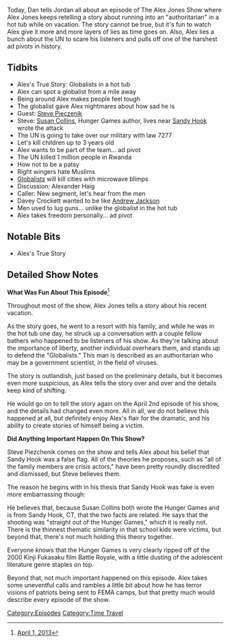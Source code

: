 {{DEFAULTSORT:
    #_EPISODE_0121:April 1-2, 2013
}}{{Episode
    | title             = April 1-2, 2013
    | caption           = Listen to this episode on [https://knowledgefight.libsyn.com/knowledge-fight-april-1-2-2013 Libsyn] [https://open.spotify.com/episode/2RCtXrwpcn98rJDCcgdRxp Spotify], Read the [[Transcript/121: April 1-2, 2013|Unofficial Transcript]]
    | episodeNumber     = 121
    | length            = 01:01:33
    | airDate           = January 23, 2018
    | coverageStartDate = April 1, 2013
    | coverageEndDate   = April 2, 2013
    | episodeType       = [[:Category:Time Travel|Time Travel]]
    | appearance        = [[Steve Pieczenik]], [[Susan Collins]], [[Alexander Haig]], [[Davey Crockett]], [[Andrew Jackson]]
    | previousEpisode   = [[120: January 27, 2016]]
    | nextEpisode       = [[122 LIVE: March 1-2, 2012]]
}}

{{Stub}}

Today, Dan tells Jordan all about an episode of The Alex Jones Show where Alex Jones keeps retelling a story about running into an "authoritarian" in a hot tub while on vacation. The story cannot be true, but it's fun to watch Alex give it more and more layers of lies as time goes on. Also, Alex lies a bunch about the UN to scare his listeners and pulls off one of the harshest ad pivots in history.

==Tidbits==

*Alex's True Story: Globalists in a hot tub
*Alex can spot a globalist from a mile away
*Being around Alex makes people feel tough
*The globalist gave Alex nightmares about how sad he is
*Guest: [[Steve Pieczenik]]
*Steve: [[Susan Collins]], Hunger Games author, lives near [[The Sandy Hook Elementary Massacre|Sandy Hook]] wrote the attack
*The UN is going to take over our military with law 7277
*Let's kill children up to 3 years old
*Alex wants to be part of the team... ad pivot
*The UN killed 1 million people in Rwanda
*How not to be a patsy
*Right wingers hate Muslims
*[[Globalists]] will kill cities with microwave blimps
*Discussion: Alexander Haig
*Caller: New segment, let's hear from the men
*Davey Crockett wanted to be like [[Andrew Jackson]]
*Men used to lug guns... unlike the globalist in the hot tub
*Alex takes freedom personally... ad pivot

==Notable Bits==

*Alex's True Story

==Detailed Show Notes==

'''What Was Fun About This Episode'''<ref>[https://knowledgefight.com/the-past/2013/4/1/april-1-2013 April 1, 2013]</ref>

Throughout most of the show, Alex Jones tells a story about his recent vacation.

As the story goes, he went to a resort with his family, and while he was in the hot tub one day, he struck up a conversation with a couple fellow bathers who happened to be listeners of his show. As they're talking about the importance of liberty, another individual overhears them, and stands up to defend the "Globalists." This man is described as an authoritarian who may be a government scientist, in the field of viruses.

The story is outlandish, just based on the preliminary details, but it becomes even more suspicious, as Alex tells the story over and over and the details keep kind of shifting.

He would go on to tell the story again on the April 2nd episode of his show, and the details had changed even more. All in all, we do not believe this happened at all, but definitely enjoy Alex's flair for the dramatic, and his ability to create stories of himself being a victim.

'''Did Anything Important Happen On This Show?'''

Steve Piezchenik comes on the show and tells Alex about his belief that Sandy Hook was a false flag. All of the theories he proposes, such as "all of the family members are crisis actors," have been pretty roundly discredited and dismissed, but Steve believes them.

The reason he begins with in his thesis that Sandy Hook was fake is even more embarrassing though:

He believes that, because Susan Collins both wrote the Hunger Games and is from Sandy Hook, CT, that the two facts are related. He says that the shooting was "straight out of the Hunger Games," which it is really not. There is the thinnest thematic similarity in that school kids were victims, but beyond that, there's not much holding this theory together.

Everyone knows that the Hunger Games is very clearly ripped off of the 2000 Kinji Fukasaku film Battle Royale, with a little dusting of the adolescent literature genre staples on top.

Beyond that, not much important happened on this episode. Alex takes some uneventful calls and rambles a little bit about how he has terror visions of patriots being sent to FEMA camps, but that pretty much would describe every episode of the show.

[[Category:Episodes]]
[[Category:Time Travel]]
